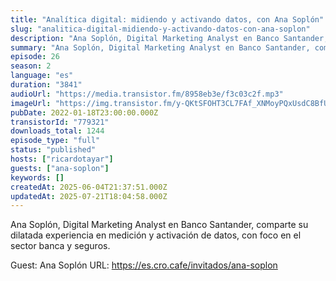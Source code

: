 ```yaml
---
title: "Analítica digital: midiendo y activando datos, con Ana Soplón"
slug: "analitica-digital-midiendo-y-activando-datos-con-ana-soplon"
description: "Ana Soplón, Digital Marketing Analyst en Banco Santander, comparte su dilatada experiencia en medición y activación de datos, con foco en el sector banca y seguros.\n\nGuest: Ana Soplón\nURL: https://es.cro.cafe/invitados/ana-soplon"
summary: "Ana Soplón, Digital Marketing Analyst en Banco Santander, comparte su dilatada experiencia en medición y activación de datos, con foco en el sector banca y seguros."
episode: 26
season: 2
language: "es"
duration: "3841"
audioUrl: "https://media.transistor.fm/8958eb3e/f3c03c2f.mp3"
imageUrl: "https://img.transistor.fm/y-QKtSFOHT3CL7FAf_XNMoyPQxUsdC8BfUuX1NN0UEM/rs:fill:3000:3000:1/q:60/aHR0cHM6Ly9pbWct/dXBsb2FkLXByb2R1/Y3Rpb24udHJhbnNp/c3Rvci5mbS9iZDVh/ZmI2NjM4YTY3ZDJj/ZTdkZGIzODU3OTZi/OGJiZC5qcGc.webp"
pubDate: 2022-01-18T23:00:00.000Z
transistorId: "779321"
downloads_total: 1244
episode_type: "full"
status: "published"
hosts: ["ricardotayar"]
guests: ["ana-soplon"]
keywords: []
createdAt: 2025-06-04T21:37:51.000Z
updatedAt: 2025-07-21T18:04:58.000Z
---
```


Ana Soplón, Digital Marketing Analyst en Banco Santander, comparte su dilatada experiencia en medición y activación de datos, con foco en el sector banca y seguros.

Guest: Ana Soplón
URL: https://es.cro.cafe/invitados/ana-soplon
